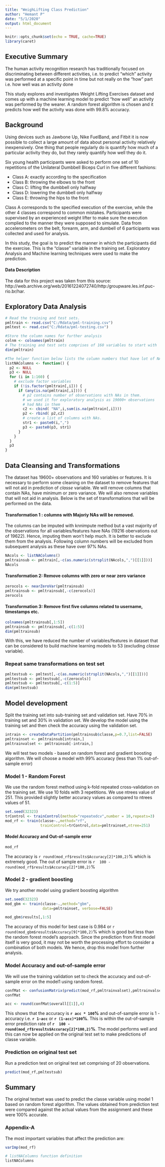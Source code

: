 ```yaml
---
title: "WeighLifting Class Prediction"
author: "Hemant P"
date: "5/1/2020"
output: html_document
---
```


```r
knitr::opts_chunk$set(echo = TRUE, cache=TRUE)
library(caret)
```

## Executive Summary
The human activity recognition research has traditionally focused on discriminating between different activities, i.e. to predict "which" activity was performed at a specific point in time but not really on the "how" part i.e. how well was an activity done

This study explores and investigates Weight Lifting Exercises dataset and comes up with a machine learning model to predict "how well" an activity was performed by the wearer. A random forest algorithm is chosen and it predicts how well the activity was done with 99.8% accuracy.

## Background
Using devices such as Jawbone Up, Nike FuelBand, and Fitbit it is now possible to collect a large amount of data about personal activity relatively inexpensively. One thing that people regularly do is quantify how much of a particular activity they do, but they rarely quantify how well they do it. 

Six young health participants were asked to perform one set of 10 repetitions of the Unilateral Dumbbell Biceps Curl in five different fashions:

- Class A: exactly according to the specification
- Class B: throwing the elbows to the front 
- Class C: lifting the dumbbell only halfway 
- Class D: lowering the dumbbell only halfway 
- Class E: throwing the hips to the front

Class A corresponds to the specified execution of the exercise, while the other 4 classes correspond to common mistakes. Participants were supervised by an experienced weight lifter to make sure the execution complied to the manner they were supposed to simulate. Data from accelerometers on the belt, forearm, arm, and dumbell of 6 participants 
was collected and used for analysis.

In this study, the goal is to predict the manner in which the participants did the exercise. This is the "classe" variable in the training set. Exploratory Analysis and Machine learning techniques were used to make the prediction.

#### Data Description
The data for this project was taken from this source: http://web.archive.org/web/20161224072740/http:/groupware.les.inf.puc-rio.br/har. 

## Exploratory Data Analysis 

```r
# Read the training and test sets.
pmltrain <- read.csv("C:/Rdata/pml-training.csv")
pmltest <- read.csv("C:/Rdata/pml-testing.csv")

#Store the column names for further analysis
colnm <- colnames(pmltrain)
# The training and test sets comprises of 160 variables to start with
dim(pmltrain)
```

```r
#The helper function below lists the column numbers that have lot of NAs in them and need to removed from the analysis
listNAColumns <- function() {
  p2 <- NULL
  p3 <- NULL
  for (i in 1:160) { 
    # exclude factor variables
    if (!is.factor(pmltrain[,i])) {
      if (any(is.na(pmltrain[,i]))) {
        # p2 contains number of observations with NAs in them.
        # we used it for exploratory analysis as 19000+ observations
        # had NAs in them
        c2 <- cbind( "NA",i,sum(is.na(pmltrain[,i])))
        p2 <- rbind( p2,c2) 
        # create a list of columns with NAs.
        str1 <- paste0(i,",") 
        p3 <- paste0(p3, str1)
      }
    }
  }
  p3
}
```
## Data Cleansing and Transformations

The dataset has 19600+ observations and 160 variables or features. It is necessary to perform some cleaning on the dataset to remove features that will not aid in prediction of *classe* variable. We will remove columns that contain NAs, have minimum or zero variance. We will also remove variables that will not aid in analysis. Below is the set of 
transformations that will be performed on the data.

#### Transformation 1 : columns with Majoriy NAs will be removed.
The columns can be imputed with knnimpute method but a vast majority of
the observations for all variables/features have NAs (19216 obervations out of 19622). Hence, imputing them won't help much. It is better to exclude them from the analysis. Following column numbers will be excluded from subsequent analysis as these have over 97% NAs.
```r
NAcols <- listNAColumns()
pmltrainsub <- pmltrain[,-c(as.numeric(strsplit(NAcols,",")[[1]]))]
NAcols
```

#### Transformation 2: Remove columns with zero or near zero variance
```r
zerocols <- nearZeroVar(pmltrainsub)
pmltrainsub <- pmltrainsub[,-c(zerocols)]
zerocols
```

#### Transformation 3: Remove first five columns related to username, timestamps etc.
```r
colnames(pmltrainsub[,1:5])
pmltrainsub <- pmltrainsub[,-c(1:5)]
dim(pmltrainsub)
```
With this, we have reduced the number of variables/features in dataset that can be considered to build machine learning models to 53 (excluding *classe* variable).

### Repeat same transformations on test set
```r
pmltestsub <- pmltest[,-c(as.numeric(strsplit(NAcols,",")[[1]]))]
pmltestsub <- pmltestsub[,-c(zerocols)]
pmltestsub <- pmltestsub[,-c(1:5)]
dim(pmltestsub)
```

## Model development
Split the training set into sub-training set and validation set.
Have 70% in training set and 30% in validation set. We develop the model using the training set and then check the accuracy using the validation set.

```r
intrain <- createDataPartition(pmltrainsub$classe,p=0.7,list=FALSE)
pmltrainset <- pmltrainsub[intrain,]
pmltrainvalset <- pmltrainsub[-intrain,]
```

We will test two models - based on random forest and gradient boosting algorithm. We will choose a model with 99% accuracy (less than 1% out-of-sample error) 

### Model 1 - Random Forest
We use the random forest method using k-fold repeated cross-validation on the training set. We use 10 folds with 3 repetitions. We use ntrees value of 251. This provided slightly better accuracy values as compared to ntrees values of 51. 

```r
set.seed(32323)
trControl <- trainControl(method="repeatedcv",number = 10,repeats=3)
mod_rf <- train(classe~.,method="rf",   
                trainControl=trControl,data=pmltrainset,ntree=251)
```
#### Model Accuracy and Out-of-sample error
```r
mod_rf
```
The accuracy is `r round(mod_rf$results$Accuracy[2]*100,2)`% which is extremely good. The out of sample error is `r  100 -  round(mod_rf$results$Accuracy[2]*100,2)`%

### Model 2 - gradient boosting
We try another model using gradient boosting algorithm
```r
set.seed(32323)
mod_gbm <- train(classe~.,method="gbm",   
                 data=pmltrainset, verbose=FALSE)
```

```r
mod_gbm$results[,1:5]
```
The accuracy of this model for best case is 0.984 or `r round(mod_gbm$results$Accuracy[9]*100,2)`% which is good but less than the random forest model's approach. Since the prediction from first model itself is very good, it may not be worth the processing effort to consider a combination of both models. We hence, drop this model from further analysis. 

### Model Accuracy and out-of-sample error
We will use the training validation set to check the accuracy and out-of-sample error on the model1 using random forest.
```r
confMat <- confusionMatrix(predict(mod_rf,pmltrainvalset),pmltrainvalset$classe)
confMat
```

```r
acc <- round(confMat$overall[[1]],4)
```
This shows that the accuracy is **`r acc * 100`%** and out-of-sample error is 1 - accuracy i.e. **`r 1-acc`** or **`r (1-acc)*100`%**. This is within the out-of-sample error prediction rate of **`r  100 -  round(mod_rf$results$Accuracy[2]*100,2)`%**. The model performs well and this can now be applied on the original test set to make predictions
of classe variable.

### Prediction on original test set
Run a prediction test on original test set comprising of 20 observations. 
```r
predict(mod_rf,pmltestsub)
```

## Summary
The original testset was used to predict the classe variable using model 1 based on random forest algorithm. The values obtained from prediction test were compared against the actual values from the assignment and these were 100% accurate. 

### Appendix-A

The most important variables that affect the prediction are:
```r
varImp(mod_rf)

# listNAColumns function definition
listNAColumns
```